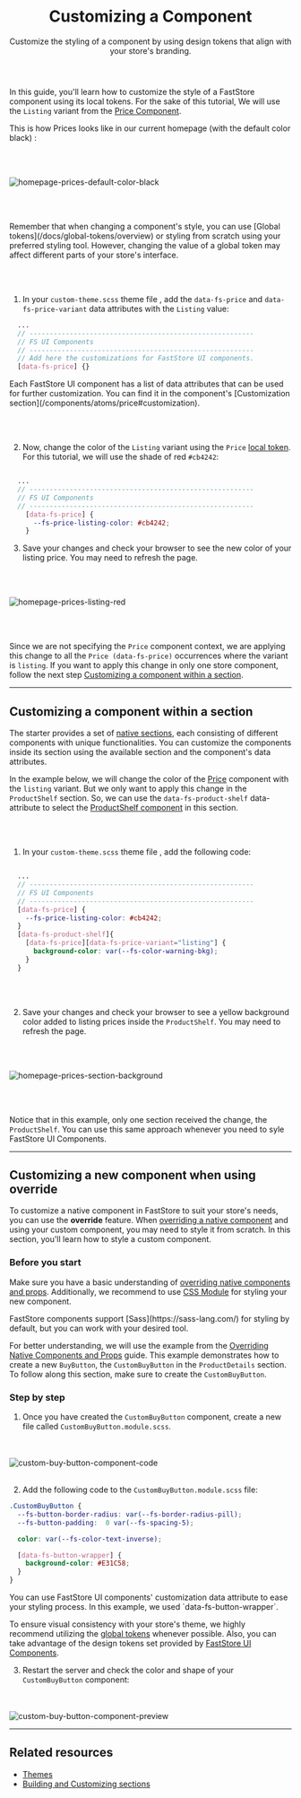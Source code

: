 
<header className="hero">

# Customizing a Component

Customize the styling of a component by using design tokens that align with your store's branding.

</header>

In this guide, you'll learn how to customize the style of a FastStore component using its local tokens. For the sake of this tutorial, We will use the `Listing` variant from the [Price Component](/components/atoms/price).

This is how Prices looks like in our current homepage (with the default color black) :

<br></br>

![homepage-prices-default-color-black](https://vtexhelp.vtexassets.com/assets/docs/src/homepage-prices-default___2751f604ab85b1dcfa47c942e318a7cd.png)

<br></br>

<Callout type="info" emoji="ℹ️">
  Remember that when changing a component's style, you can use [Global tokens](/docs/global-tokens/overview) or styling from scratch using your preferred styling tool. However, changing the value of a global token may affect different parts of your store's interface.
</Callout>

<br></br>

1. In your `custom-theme.scss` theme file , add the `data-fs-price` and  `data-fs-price-variant` data attributes with the `Listing` value:

```scss filename="src/themes/custom-theme.scss" copy
  ...
  // --------------------------------------------------------
  // FS UI Components
  // --------------------------------------------------------
  // Add here the customizations for FastStore UI components.
  [data-fs-price] {}
```

<Callout type="info" emoji="ℹ️">
  Each FastStore UI component has a list of data attributes that can be used for further customization. You can find it in the component's [Customization section](/components/atoms/price#customization).
</Callout>

<br></br>

2. Now, change the color of the `Listing` variant using the `Price` [local token](/components/atoms/price#design-tokens). For this tutorial, we will use the shade of red `#cb4242`:

```scss {6} filename="src/themes/custom-theme.scss" copy

  ...
  // --------------------------------------------------------
  // FS UI Components
  // --------------------------------------------------------
    [data-fs-price] {
      --fs-price-listing-color: #cb4242;
    }
```

3. Save your changes and check your browser to see the new color of your listing price. You may need to refresh the page.

<br></br>

![homepage-prices-listing-red](https://vtexhelp.vtexassets.com/assets/docs/src/homepage-prices-design-token-red___cd0b15da26d23e0d0f4a2bd68ae6ca14.png)

<br></br>

Since we are not specifying the `Price` component context, we are applying this change to all the `Price (data-fs-price)` occurrences where the variant is `listing`.
If you want to apply this change in only one store component, follow the next step [Customizing a component within a section](/docs/customizing/components#customizing-a-component-within-a-section).

---

## Customizing a component within a section

The starter provides a set of [native sections](/docs/reference-guides/list-of-native-sections), each consisting of different components with unique functionalities. You can customize the components inside its section using the available section and the component's data attributes.

In the example below, we will change the color of the [Price](/components/atoms/price#customization) component with the `listing` variant.
But we only want to apply this change in the `ProductShelf` section. So, we can use the `data-fs-product-shelf` data-attribute to select the [ProductShelf component](/components/organisms/product-shelf#customization) in this section.

<br></br>

1. In your `custom-theme.scss` theme file , add the following code:

```scss {8-12} filename="src/themes/custom-theme.scss" copy

  ...
  // --------------------------------------------------------
  // FS UI Components
  // --------------------------------------------------------
  [data-fs-price] {
    --fs-price-listing-color: #cb4242;
  }
  [data-fs-product-shelf]{
    [data-fs-price][data-fs-price-variant="listing"] {
      background-color: var(--fs-color-warning-bkg);
    }
  }
```

<br></br>

2. Save your changes and check your browser to see a yellow background color added to listing prices inside the `ProductShelf`. You may need to refresh the page.

<br></br>

![homepage-prices-section-background](https://vtexhelp.vtexassets.com/assets/docs/src/homepage-prices-section-background___a71b4bbf2239e560c8d61bf66cb6395d.png)

<br></br>

Notice that in this example, only one section received the change, the `ProductShelf`. You can use this same approach whenever you need to syle FastStore UI Components.

---

## Customizing a new component when using override

To customize a native component in FastStore to suit your store's needs, you can use the **override** feature.
When [overriding a native component](/docs/building-sections/overriding-components-and-props#overriding-a-native-component) and using your custom component,
you may need to style it from scratch. In this section, you'll learn how to style a custom component.

### Before you start

Make sure you have a basic understanding of [overriding native components and props](/docs/building-sections/overriding-components-and-props).
Additionally, we recommend to use [CSS Module](https://nextjs.org/docs/app/building-your-application/styling/css-modules) for styling your new component.

<Callout type="info" emoji="ℹ️">
FastStore components support [Sass](https://sass-lang.com/) for styling by default, but you can work with your desired tool.
</Callout>

For better understanding, we will use the example from the [Overriding Native Components and Props](/docs/building-sections/overriding-components-and-props) guide.
This example demonstrates how to create a new `BuyButton`, the `CustomBuyButton` in the `ProductDetails` section.
To follow along this section, make sure to create the `CustomBuyButton`.

### Step by step

1. Once you have created the `CustomBuyButton` component, create a new file called `CustomBuyButton.module.scss`.

<br></br>
![custom-buy-button-component-code](https://vtexhelp.vtexassets.com/assets/docs/src/custom-buy-button-component-code___25c01fd818e1fab4247e1f0f77df4186.png)
<br></br>

2. Add the following code to the `CustomBuyButton.module.scss` file:

```scss filename="CustomBuyButton.module.scss" copy
.CustomBuyButton {
  --fs-button-border-radius: var(--fs-border-radius-pill);
  --fs-button-padding:  0 var(--fs-spacing-5);

  color: var(--fs-color-text-inverse);

  [data-fs-button-wrapper] {
    background-color: #E31C58;
  }
}
```

<Callout type="info" emoji="ℹ️">
You can use FastStore UI components' customization data attribute to ease your styling process. In this example, we used `data-fs-button-wrapper`.
</Callout>

To ensure visual consistency with your store's theme, we highly recommend utilizing the [global tokens](docs/global-tokens/overview) whenever possible. Also, you can take advantage of the design tokens set provided by [FastStore UI Components](/components).

3. Restart the server and check the color and shape of your `CustomBuyButton` component:

<br></br>
![custom-buy-button-component-preview](https://vtexhelp.vtexassets.com/assets/docs/src/custom-buy-button-component-preview___a8e5bb897bc16e41c8a7540ea7da25ec.png)

---

## Related resources

 - [Themes](/docs/themes/overview)
 - [Building and Customizing sections](/docs/building-sections/component-customization-overview)
